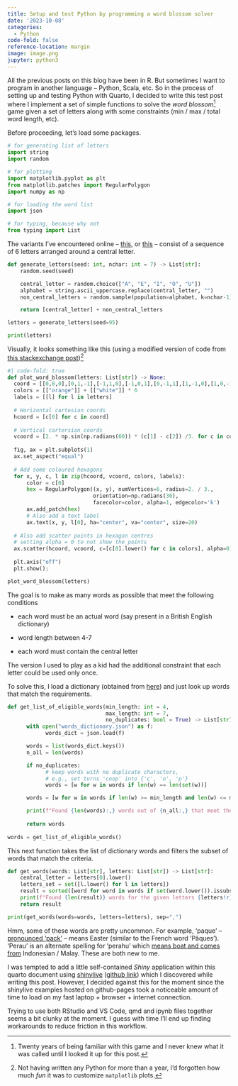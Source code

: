 ```yaml
---
title: Setup and test Python by programming a word blossom solver
date: '2023-10-08'
categories:
  - Python
code-fold: false
reference-location: margin
image: image.png
jupyter: python3
---
```


All the previous posts on this blog have been in R. But sometimes I want to program in another language -- Python, Scala, etc. So in the process of setting up and testing Python with Quarto, I decided to write this test post where I implement a set of simple functions to solve the *word blossom*[^1] game given a set of letters along with some constraints (min / max / total word length, etc).

[^1]: Twenty years of being familiar with this game and I never knew what it was called until I looked it up for this post.

Before proceeding, let's load some packages.

```python
# for generating list of letters
import string 
import random

# for plotting
import matplotlib.pyplot as plt
from matplotlib.patches import RegularPolygon
import numpy as np

# for loading the word list
import json

# for typing, because why not
from typing import List
```

The variants I've encountered online -- [this](https://blossomwordgame.com/), or [this](https://www.merriam-webster.com/games/blossom-word-game) -- consist of a sequence of 6 letters arranged around a central letter.

```python
def generate_letters(seed: int, nchar: int = 7) -> List[str]:
    random.seed(seed)

    central_letter = random.choice(["A", "E", "I", "O", "U"])
    alphabet = string.ascii_uppercase.replace(central_letter, "")
    non_central_letters = random.sample(population=alphabet, k=nchar-1)

    return [central_letter] + non_central_letters

letters = generate_letters(seed=95)

print(letters)
```

Visually, it looks something like this (using a modified version of code from [this stackexchange post](https://stackoverflow.com/questions/46525981/how-to-plot-x-y-z-coordinates-in-the-shape-of-a-hexagonal-grid))[^2]

[^2]: Not having written any Python for more than a year, I'd forgotten how much *fun* it was to customize `matplotlib` plots.

```python
#| code-fold: true
def plot_word_blossom(letters: List[str]) -> None:
  coord = [[0,0,0],[0,1,-1],[-1,1,0],[-1,0,1],[0,-1,1],[1,-1,0],[1,0,-1]]
  colors = [["orange"]] + [["white"]] * 6
  labels = [[l] for l in letters]
  
  # Horizontal cartesian coords
  hcoord = [c[0] for c in coord]
  
  # Vertical cartersian coords
  vcoord = [2. * np.sin(np.radians(60)) * (c[1] - c[2]) /3. for c in coord]
  
  fig, ax = plt.subplots(1)
  ax.set_aspect("equal")
  
  # Add some coloured hexagons
  for x, y, c, l in zip(hcoord, vcoord, colors, labels):
      color = c[0]
      hex = RegularPolygon((x, y), numVertices=6, radius=2. / 3., 
                           orientation=np.radians(30), 
                           facecolor=color, alpha=1, edgecolor='k')
      ax.add_patch(hex)
      # Also add a text label
      ax.text(x, y, l[0], ha="center", va="center", size=20)
  
  # Also add scatter points in hexagon centres
  # setting alpha = 0 to not show the points
  ax.scatter(hcoord, vcoord, c=[c[0].lower() for c in colors], alpha=0)
  
  plt.axis("off")
  plt.show();

plot_word_blossom(letters)
```

The goal is to make as many words as possible that meet the following conditions

-   each word must be an actual word (say present in a British English dictionary)

-   word length between 4-7

-   each word must contain the central letter

The version I used to play as a kid had the additional constraint that each letter could be used only once.

To solve this, I load a dictionary (obtained from [here](https://github.com/dwyl/english-words/tree/master)) and just look up words that match the requirements.

```python
def get_list_of_eligible_words(min_length: int = 4, 
                               max_length: int = 7, 
                               no_duplicates: bool = True) -> List[str]:
      with open("words_dictionary.json") as f:
            words_dict = json.load(f)

      words = list(words_dict.keys())
      n_all = len(words)

      if no_duplicates:
            # keep words with no duplicate characters, 
            # e.g., set turns 'coop' into {'c', 'o', 'p'}
            words = [w for w in words if len(w) == len(set(w))]

      words = [w for w in words if len(w) >= min_length and len(w) <= max_length]

      print(f"Found {len(words):,} words out of {n_all:,} that meet the criteria.")
      
      return words
      
words = get_list_of_eligible_words()
```

This next function takes the list of dictionary words and filters the subset of words that match the criteria.

```python
def get_words(words: List[str], letters: List[str]) -> List[str]:
    central_letter = letters[0].lower()
    letters_set = set([l.lower() for l in letters])
    result = sorted([word for word in words if set(word.lower()).issubset(letters_set) and central_letter in word.lower()])
    print(f"Found {len(result)} words for the given letters {letters!r} with {central_letter!r} as the central letter.")
    return result

print(get_words(words=words, letters=letters), sep=",")
```

Hmm, some of these words are pretty uncommon. For example, 'paque' -- [pronounced 'pack'](https://www.thefreedictionary.com/Paque) -- means Easter (similar to the French word 'Pâques'). 'Perau' is an alternate spelling for 'perahu' which [means boat and comes from](https://en.wiktionary.org/wiki/perahu) Indonesian / Malay. These are both new to me.

I was tempted to add a little self-contained *Shiny* application within this quarto document using [shinylive](https://shiny.posit.co/py/docs/shinylive.html) ([github link](https://github.com/quarto-ext/shinylive)) which I discovered while writing this post. However, I decided against this for the moment since the shinylive examples hosted on github-pages took a noticeable amount of time to load on my fast laptop + browser + internet connection.

Trying to use both RStudio and VS Code, qmd and ipynb files together seems a bit clunky at the moment. I guess with time I'll end up finding workarounds to reduce friction in this workflow.
